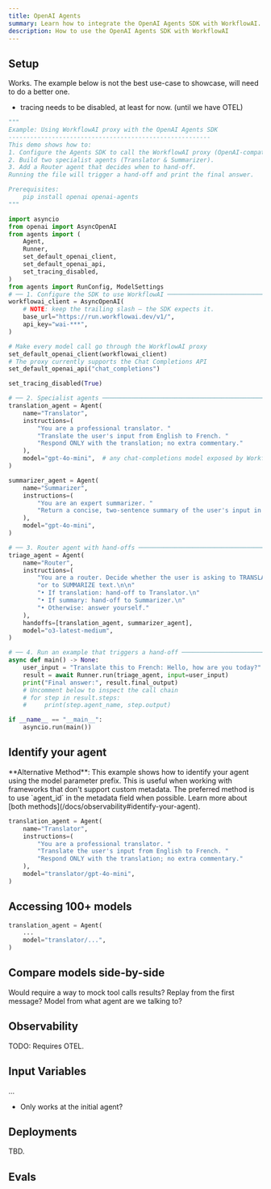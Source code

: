 ```yaml
---
title: OpenAI Agents
summary: Learn how to integrate the OpenAI Agents SDK with WorkflowAI. This guide provides a step-by-step example for connecting your OpenAI agents to leverage WorkflowAI's features.
description: How to use the OpenAI Agents SDK with WorkflowAI
---
```


## Setup

Works. The example below is not the best use-case to showcase, will need to do a better one.

- tracing needs to be disabled, at least for now. (until we have OTEL)

```python
"""
Example: Using WorkflowAI proxy with the OpenAI Agents SDK
--------------------------------------------------------
This demo shows how to:
1. Configure the Agents SDK to call the WorkflowAI proxy (OpenAI‑compatible).
2. Build two specialist agents (Translator & Summarizer).
3. Add a Router agent that decides when to hand‑off.
Running the file will trigger a hand‑off and print the final answer.

Prerequisites:
    pip install openai openai-agents
"""

import asyncio
from openai import AsyncOpenAI
from agents import (
    Agent,
    Runner,
    set_default_openai_client,
    set_default_openai_api,
    set_tracing_disabled,
)
from agents import RunConfig, ModelSettings
# ── 1. Configure the SDK to use WorkflowAI ──────────────────────────────────────
workflowai_client = AsyncOpenAI(
    # NOTE: keep the trailing slash – the SDK expects it.
    base_url="https://run.workflowai.dev/v1/",
    api_key="wai-***",
)

# Make every model call go through the WorkflowAI proxy
set_default_openai_client(workflowai_client)
# The proxy currently supports the Chat Completions API
set_default_openai_api("chat_completions")

set_tracing_disabled(True)

# ── 2. Specialist agents ────────────────────────────────────────────────────────
translation_agent = Agent(
    name="Translator",
    instructions=(
        "You are a professional translator. "
        "Translate the user's input from English to French. "
        "Respond ONLY with the translation; no extra commentary."
    ),
    model="gpt-4o-mini",  # any chat‑completions model exposed by WorkflowAI
)

summarizer_agent = Agent(
    name="Summarizer",
    instructions=(
        "You are an expert summarizer. "
        "Return a concise, two‑sentence summary of the user's input in English."
    ),
    model="gpt-4o-mini",
)

# ── 3. Router agent with hand‑offs ──────────────────────────────────────────────
triage_agent = Agent(
    name="Router",
    instructions=(
        "You are a router. Decide whether the user is asking to TRANSLATE text "
        "or to SUMMARIZE text.\n\n"
        "• If translation: hand‑off to Translator.\n"
        "• If summary: hand‑off to Summarizer.\n"
        "• Otherwise: answer yourself."
    ),
    handoffs=[translation_agent, summarizer_agent],
    model="o3-latest-medium",
)

# ── 4. Run an example that triggers a hand‑off ──────────────────────────────────
async def main() -> None:
    user_input = "Translate this to French: Hello, how are you today?"
    result = await Runner.run(triage_agent, input=user_input)
    print("Final answer:", result.final_output)
    # Uncomment below to inspect the call chain
    # for step in result.steps:
    #     print(step.agent_name, step.output)

if __name__ == "__main__":
    asyncio.run(main())
```

## Identify your agent

<Callout type="info">
  **Alternative Method**: This example shows how to identify your agent using the model parameter prefix. This is useful when working with frameworks that don't support custom metadata. The preferred method is to use `agent_id` in the metadata field when possible. Learn more about [both methods](/docs/observability#identify-your-agent).
</Callout>

```python
translation_agent = Agent(
    name="Translator",
    instructions=(
        "You are a professional translator. "
        "Translate the user's input from English to French. "
        "Respond ONLY with the translation; no extra commentary."
    ),
    model="translator/gpt-4o-mini",
)
```

## Accessing 100+ models

```python
translation_agent = Agent(
    ...
    model="translator/...",
)
```

## Compare models side-by-side

Would require a way to mock tool calls results?
Replay from the first message?
Model from what agent are we talking to?

## Observability

TODO: Requires OTEL.

## Input Variables

...
- Only works at the initial agent?

## Deployments

TBD.

## Evals